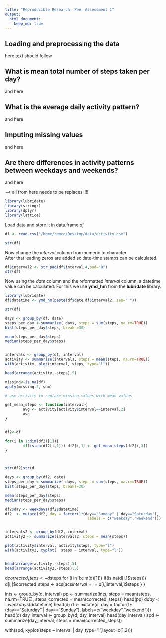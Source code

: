 ```yaml
---
title: "Reproducible Research: Peer Assessment 1"
output: 
  html_document:
    keep_md: true
---
```



## Loading and preprocessing the data

here text should follow

## What is mean total number of steps taken per day?

and here

## What is the average daily activity pattern?

and here

## Imputing missing values

and here

## Are there differences in activity patterns between weekdays and weekends?

and here

---> all from here needs to be replaces!!!!!

```r
library(lubridate)
library(stringr)
library(dplyr)
library(lattice)
```
Load data and store it in data.frame *df*

```r
df <- read.csv("/home/remco/Desktop/data/activity.csv")

str(df)
```

Now change the *interval* column from numeric to character.  
After that leading zeros are added so date-time stamps can be calculated.

```r
df$interval2 <- str_pad(df$interval,4,pad="0")
str(df)
```

Now using the *date* column and the reformatted *interval* column, a datetime value can be calculated. For this we use **ymd_hm** from the **lubridate** library.

```r
library(lubridate)
df$datetime <- ymd_hm(paste(df$date,df$interval2, sep=" "))

str(df)
```

```r
days <- group_by(df, date)
steps_per_day <-summarize( days, steps = sum(steps, na.rm=TRUE))
hist(steps_per_day$steps, breaks=30)

mean(steps_per_day$steps)
median(steps_per_day$steps)


intervals <- group_by(df, interval)
activity <- summarize(intervals, steps = mean(steps, na.rm=TRUE))
with(activity, plot(interval, steps, type="l"))

head(arrange(activity,-steps),5)

missing<-is.na(df)
apply(missing,2, sum)

# use activity to replace missing values with mean values

get_mean_steps <- function(interval){
        avg <- activity[activity$interval==interval,2]
        avg
}


df2<-df

for(i in 1:dim(df2)[1]){
        if(is.na(df2[i,1])) df2[i,1] <- get_mean_steps(df2[i,3])
}



str(df2)str(d

days <- group_by(df2, date)
steps_per_day <-summarize( days, steps = sum(steps, na.rm=TRUE))
hist(steps_per_day$steps, breaks=30)

mean(steps_per_day$steps)
median(steps_per_day$steps)

df2$day <- weekdays(df2$datetime)
df2  <- mutate(df2, day = factor(1*(day=="Sunday" | day=="Saturday"),
                                     labels = c("weekday","weekend")))


intervals2 <- group_by(df2, interval)
activity2 <- summarize(intervals2, steps = mean(steps))

plot(activity$interval, activity$steps, type="l")
with(activity2, xyplot(  steps ~ interval, type="l"))


head(arrange(activity,-steps),5)
head(arrange(activity2,-steps),5)


```

d$corrected_steps <- d$steps
for (i in 1:dim(d)[1]){
  if(is.na(d[i,]$steps)){
    d[i,]$corrected_steps <- acs[acs$interval==d[i,]$interval,]$steps
  }
}

ints <- group_by(d, interval)
pp <- summarize(ints, steps = mean(steps, na.rm=TRUE), steps_corrected = mean(corrected_steps))
head(pp)
d$day <- weekdays(d$datetime)
head(d)
d <- mutate(d, day = factor(1*(day=="Saturday" | day=="Sunday"), labels=c("weekday","weekend")))
head(d)
day_interval <- group_by(d, day, interval)
head(day_interval)
spd <- summarize(day_interval, steps = mean(corrected_steps))


with(spd, xyplot(steps ~ interval | day, type="l",layout=c(1,2)))
